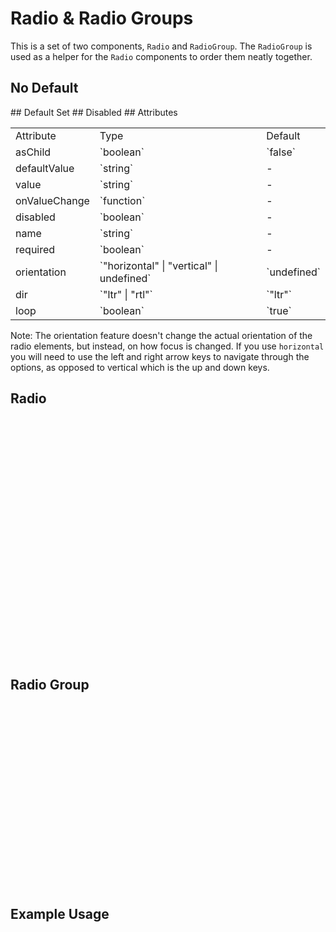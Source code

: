 

<Meta of={RadioStories} />

# Radio & Radio Groups

This is a set of two components, `Radio` and `RadioGroup`. The `RadioGroup` is used as a helper for the `Radio` components to order them neatly together.

## No Default

<Canvas of={RadioStories.NoDefault} />
## Default Set
<Canvas of={RadioStories.DefaultSet} />
## Disabled
<Canvas of={RadioStories.RadioButtonDisabled} />
## Attributes

<table>
  <tr>
    <td>Attribute</td>
    <td>Type</td>
    <td>Default</td>
  </tr>
  <tr>
    <td>asChild</td>
    <td>`boolean`</td>
    <td>`false`</td>
  </tr>
  <tr>
    <td>defaultValue</td>
    <td>`string`</td>
    <td>-</td>
  </tr>
  <tr>
    <td>value</td>
    <td>`string`</td>
    <td>-</td>
  </tr>
  <tr>
    <td>onValueChange</td>
    <td>`function`</td>
    <td>-</td>
  </tr>
  <tr>
    <td>disabled</td>
    <td>`boolean`</td>
    <td>-</td>
  </tr>
  <tr>
    <td>name</td>
    <td>`string`</td>
    <td>-</td>
  </tr>
  <tr>
    <td>required</td>
    <td>`boolean`</td>
    <td>-</td>
  </tr>
  <tr>
    <td>orientation</td>
    <td>`"horizontal" | "vertical" | undefined`</td>
    <td>`undefined`</td>
  </tr>
  <tr>
    <td>dir</td>
    <td>`"ltr" | "rtl"`</td>
    <td>`"ltr"`</td>
  </tr>
  <tr>
    <td>loop</td>
    <td>`boolean`</td>
    <td>`true`</td>
  </tr>
</table>

Note: The orientation feature doesn't change the actual orientation of the radio elements, but instead, on how focus is changed. If you use `horizontal` you will need to use the left and right arrow keys to navigate through the options, as opposed to vertical which is the up and down keys.

## Radio

```ts
import * as React from 'react'
import * as RadioGroupPrimitive from '@radix-ui/react-radio-group'
import { cn } from '@/lib/utils'
import { RadioSelected } from '@/assets'
const RadioGroupItem = React.forwardRef<
  React.ElementRef<typeof RadioGroupPrimitive.Item>,
  React.ComponentPropsWithoutRef<typeof RadioGroupPrimitive.Item>
>(({ className, children, ...props }, ref) => {
  return (
    <RadioGroupPrimitive.Item
      ref={ref}
      className={cn(
        'h-5 w-5 rounded-full border-[0.67px] border-border bg-grey-50 disabled:opacity-50 data-[state=checked]:border-primary-600 data-[state=checked]:bg-primary-600 text-foreground-inverse',
        className
      )}
      {...props}
    >
      <RadioGroupPrimitive.Indicator className="flex items-center justify-center">
        <RadioSelected className="text-inherit stroke-current stroke-1 fill-current" />
      </RadioGroupPrimitive.Indicator>
    </RadioGroupPrimitive.Item>
  )
})
RadioGroupItem.displayName = RadioGroupPrimitive.Item.displayName

export { RadioGroupItem as Radio }
```

## Radio Group

```ts
import * as React from 'react'
import * as RadioGroupPrimitive from '@radix-ui/react-radio-group'

import { cn } from '@/lib/utils'

const RadioGroup = React.forwardRef<
  React.ElementRef<typeof RadioGroupPrimitive.Root>,
  React.ComponentPropsWithoutRef<typeof RadioGroupPrimitive.Root>
>(({ className, ...props }, ref) => {
  return (
    <RadioGroupPrimitive.Root
      className={cn('grid gap-2', className)}
      {...props}
      ref={ref}
    />
  )
})
RadioGroup.displayName = RadioGroupPrimitive.Root.displayName

export { RadioGroup }

```

## Example Usage

```ts
import { Label } from '@/components/Label'
import { Radio, RadioGroup } from '@/components/Radio'
import { RadioGroupProps } from '@/components/Radio/RadioGroup'
import { useState } from 'react'
export const RadioGroupDemo = ({
  defaultValue,
  disabled,
  loop
}: RadioGroupProps): JSX.Element => {
  const [value, setValue] = useState(defaultValue)
  const handleValueChange = (newValue: string) => {
    setValue(newValue)
  }
  return (
    <RadioGroup
      defaultValue={defaultValue}
      onValueChange={handleValueChange}
      disabled={disabled}
      loop={loop}
    >
      <RadioWithLabel value="hello" />
      <RadioWithLabel value="world" />
      <RadioWithLabel value="goodbye" />
      <RadioWithLabel value="friend" />
    </RadioGroup>
  )
}
const RadioWithLabel = ({ value }: { value: string }) => {
  return (
    <span className="flex items-center space-x-1">
      <Radio value={value} />
      <Label htmlFor={value}>{value}</Label>
    </span>
  )
}


```

